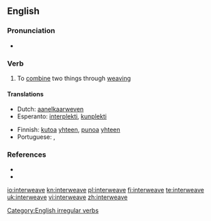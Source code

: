 ==English==

===Pronunciation===
* {{IPA|/'ɪntərwiːv/}}

===Verb===
{{en-verb|interweaves|interweaving|'''[[interwove]]''' or '''[[interweaved]]'''|interwoven}}

# To [[combine]] two things through [[weaving]]

====Translations====
{{trans-top|to combine two things through weaving}}
* Dutch: [[aanelkaarweven]]
* Esperanto: [[interplekti]], [[kunplekti]]
{{trans-mid}}
* Finnish: [[kutoa]] [[yhteen]], [[punoa]] [[yhteen]]
* Portuguese: {{t+|pt|entrançar}}, {{t+|pt|entrelaçar}}
{{trans-bottom}}

===References===
* {{R:Century 1911}}
* {{R:Webster 1913}}

[[Category:English irregular verbs]]

[[io:interweave]]
[[kn:interweave]]
[[pl:interweave]]
[[fi:interweave]]
[[te:interweave]]
[[uk:interweave]]
[[vi:interweave]]
[[zh:interweave]]
